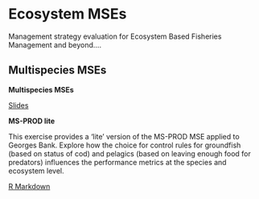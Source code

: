 # Ecosystem MSEs  {#ecosystem-mse}

<!-- (Thursday 3-5) -->
<!-- (Friday 9-10) -->

Management strategy evaluation for Ecosystem Based Fisheries Management and beyond....

## Multispecies MSEs

::: {.slide-deck}
**Multispecies MSEs**

::: {.slides}
[Slides](https://docs.google.com/presentation/d/1Y6L7plpQq3Odr15K8H3ad5DR9F0E4Xf6aFS5mGMOr9M/edit?usp=sharing)
:::
:::


::: {.application-exercise} 
**MS-PROD lite**

This exercise provides a 'lite' version of the MS-PROD MSE applied to Georges Bank. Explore how the choice for control rules for groundfish (based on status of cod) and pelagics (based on leaving enough food for predators) influences the performance metrics at the species and ecosystem level.  

::: {.source}
[R Markdown](https://github.com/gavinfay/cinar-mse/tree/main/materials/exercises/day-04/msprod-mse.Rmd)
:::
:::
